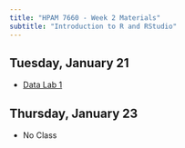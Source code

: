 ```yaml
---
title: "HPAM 7660 - Week 2 Materials"
subtitle: "Introduction to R and RStudio"
---
```


## Tuesday, January 21

- [Data Lab 1](materials/Data Labs/datalab_1.qmd)

## Thursday, January 23

- No Class